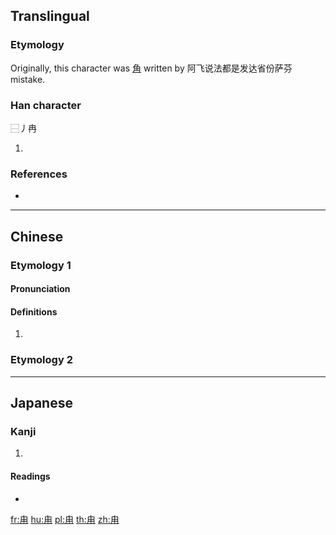 ==Translingual==

===Etymology===
Originally, this character was [[角]] written by  阿飞说法都是发达省份萨芬mistake. {{rfv-etymology|mul|}}{{rfc}}

===Han character===
{{Han char|rn=101|rad=用|as=01|sn=6|four=27220|canj=HBQ}}
⿱丿冉
# {{defn|Han|sort=用01}}

===References===
* {{Han ref|kx=0756.010|dkj=21705|dj=1166.030|hdz=10038.060|uh=752A|ud=29994|bh=CA46|bd=51782}}

----

==Chinese==

===Etymology 1===
{{zh-forms}}

====Pronunciation====
{{zh-pron
|m=lù
|c=luk6
|h=pfs=
|md=
|mn=lut
|w=
|cat=
}}

====Definitions====
{{zh-hanzi}}

# {{rfdef|lang=zh}}

===Etymology 2===
{{zh-see|角|v}}

----

==Japanese==

===Kanji===
{{ja-kanji|grade=|rs=用01}}

# {{defn|lang=ja|sort=用01}}

====Readings====
* {{ja-readings|on=[[ろく]] (roku)|kun=[[つの]] (tsuno)|nanori=}}

[[fr:甪]]
[[hu:甪]]
[[pl:甪]]
[[th:甪]]
[[zh:甪]]